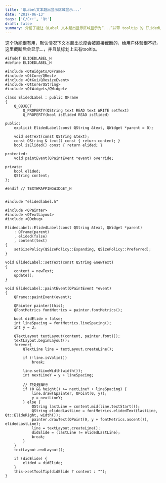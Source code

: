 ```yaml
---
title: 'QLabel文本超出显示区域显示...'
date: '2017-06-13'
tags: ['C/C++', 'Qt']
draft: false
summary: 介绍了能让 QLabel 文本超出显示区域显示为“...”并带 tooltip 的 ElidedLabel 类。通过 paintEvent 处理文本绘制，超出则截断显示，且更新 elided 状态和 tooltip，代码包含类定义及实现。 
---
```


这个功能很有用，默认情况下文本超出长度会被直接截断的，给用户体验很不好。这里截断后会显示...，并且鼠标划上去有tooltip。

```
#ifndef ELIDEDLABEL_H
#define ELIDEDLABEL_H

#include <QtWidgets/QFrame>
#include <QtCore/QRect>
#include <QtGui/QResizeEvent>
#include <QtCore/QString>
#include <QtWidgets/QWidget>

class ElidedLabel : public QFrame
{
	Q_OBJECT
		Q_PROPERTY(QString text READ text WRITE setText)
		Q_PROPERTY(bool isElided READ isElided)

public:
	explicit ElidedLabel(const QString &text, QWidget *parent = 0);

	void setText(const QString &text);
	const QString & text() const { return content; }
	bool isElided() const { return elided; }

protected:
	void paintEvent(QPaintEvent *event) override;

private:
	bool elided;
	QString content;
};

#endif // TEXTWRAPPINGWIDGET_H


```
```
#include "elidedlabel.h"

#include <QPainter>
#include <QTextLayout>
#include <QDebug>

ElidedLabel::ElidedLabel(const QString &text, QWidget *parent)
	: QFrame(parent)
	, elided(false)
	, content(text)
{
	setSizePolicy(QSizePolicy::Expanding, QSizePolicy::Preferred);
}

void ElidedLabel::setText(const QString &newText)
{
	content = newText;
	update();
}

void ElidedLabel::paintEvent(QPaintEvent *event)
{
	QFrame::paintEvent(event);

	QPainter painter(this);
	QFontMetrics fontMetrics = painter.fontMetrics();

	bool didElide = false;
	int lineSpacing = fontMetrics.lineSpacing();
	int y = 3;

	QTextLayout textLayout(content, painter.font());
	textLayout.beginLayout();
	forever{
		QTextLine line = textLayout.createLine();

		if (!line.isValid())
			break;

		line.setLineWidth(width());
		int nextLineY = y + lineSpacing;

		// 只处理单行
		if (0 && height() >= nextLineY + lineSpacing) {
			line.draw(&painter, QPoint(0, y));
			y = nextLineY;
		} else {
			QString lastLine = content.mid(line.textStart());
			QString elidedLastLine = fontMetrics.elidedText(lastLine, Qt::ElideRight, width());
			painter.drawText(QPoint(0, y + fontMetrics.ascent()), elidedLastLine);
			line = textLayout.createLine();
			didElide = (lastLine != elidedLastLine);
			break;
		}
	}
	textLayout.endLayout();

	if (didElide) {
		elided = didElide;
	}
	this->setToolTip(didElide ? content : "");
}

```